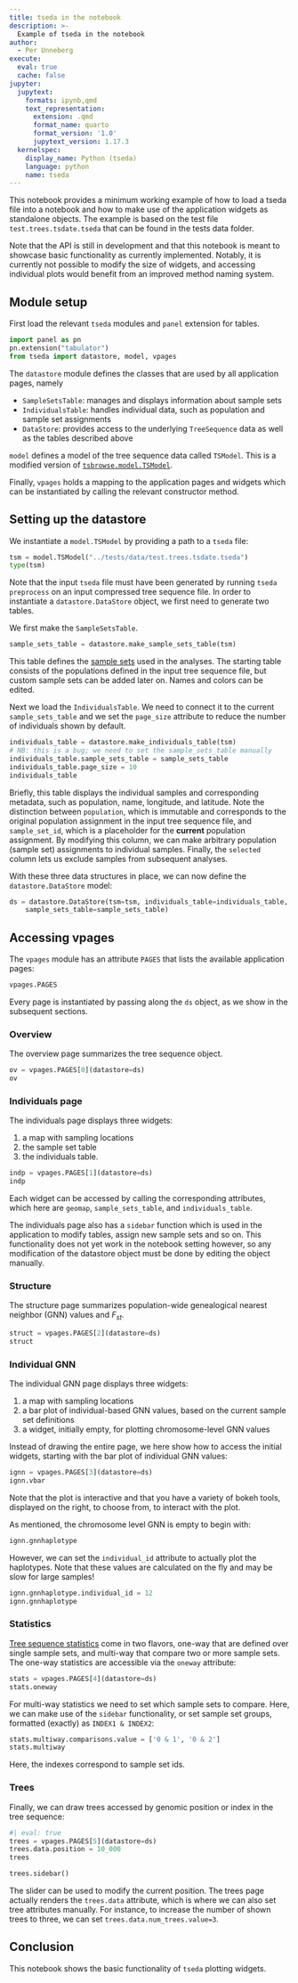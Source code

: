 ```yaml
---
title: tseda in the notebook
description: >-
  Example of tseda in the notebook
author:
  - Per Unneberg
execute:
  eval: true
  cache: false
jupyter:
  jupytext:
    formats: ipynb,qmd
    text_representation:
      extension: .qmd
      format_name: quarto
      format_version: '1.0'
      jupytext_version: 1.17.3
  kernelspec:
    display_name: Python (tseda)
    language: python
    name: tseda
---
```


This notebook provides a minimum working example of how to load a
tseda file into a notebook and how to make use of the application
widgets as standalone objects. The example is based on the test file
`test.trees.tsdate.tseda` that can be found in the tests data folder.

Note that the API is still in development and that this notebook is
meant to showcase basic functionality as currently implemented.
Notably, it is currently not possible to modify the size of widgets,
and accessing individual plots would benefit from an improved method
naming system.

## Module setup

First load the relevant `tseda` modules and `panel` extension for
tables.

```python
import panel as pn
pn.extension("tabulator")
from tseda import datastore, model, vpages
```

The `datastore` module defines the classes that are used by all
application pages, namely

- `SampleSetsTable`: manages and displays information about sample sets
- `IndividualsTable`: handles individual data, such as population and
  sample set assignments
- `DataStore`: provides access to the underlying `TreeSequence` data
  as well as the tables described above

`model` defines a model of the tree sequence data called `TSModel`.
This is a modified version of
[`tsbrowse.model.TSModel`](https://github.com/tskit-dev/tsbrowse/blob/main/tsbrowse/model.py).

Finally, `vpages` holds a mapping to the application pages and widgets
which can be instantiated by calling the relevant constructor method.

## Setting up the datastore

We instantiate a `model.TSModel` by providing a path to a `tseda` file:

```python
tsm = model.TSModel("../tests/data/test.trees.tsdate.tseda")
type(tsm)
```

Note that the input `tseda` file must have been generated by running
`tseda preprocess` on an input compressed tree sequence file. In order
to instantiate a `datastore.DataStore` object, we first need to
generate two tables.

We first make the `SampleSetsTable`.

```python
sample_sets_table = datastore.make_sample_sets_table(tsm)
```

This table defines the [sample
sets](https://tskit.dev/tskit/docs/stable/stats.html#sample-sets-and-indexes)
used in the analyses. The starting table consists of the populations
defined in the input tree sequence file, but custom sample sets can be
added later on. Names and colors can be edited.

Next we load the `IndividualsTable`. We need to connect it to the
current `sample_sets_table` and we set the `page_size` attribute to
reduce the number of individuals shown by default.

```python
individuals_table = datastore.make_individuals_table(tsm)
# NB: this is a bug; we need to set the sample_sets_table manually
individuals_table.sample_sets_table = sample_sets_table
individuals_table.page_size = 10
individuals_table
```

Briefly, this table displays the individual samples and corresponding
metadata, such as population, name, longitude, and latitude. Note the
distinction between `population`, which is immutable and corresponds
to the original population assignment in the input tree sequence file,
and `sample_set_id`, which is a placeholder for the **current**
population assignment. By modifying this column, we can make arbitrary
population (sample set) assignments to individual samples. Finally,
the `selected` column lets us exclude samples from subsequent
analyses.

With these three data structures in place, we can now define the
`datastore.DataStore` model:

```python
ds = datastore.DataStore(tsm=tsm, individuals_table=individuals_table,
    sample_sets_table=sample_sets_table)
```

## Accessing vpages

The `vpages` module has an attribute `PAGES` that lists the available
application pages:

```python
vpages.PAGES
```

Every page is instantiated by passing along the `ds` object, as we
show in the subsequent sections.

### Overview

The overview page summarizes the tree sequence object.

```python
ov = vpages.PAGES[0](datastore=ds)
ov
```

### Individuals page

The individuals page displays three widgets:

1. a map with sampling locations
2. the sample set table
3. the individuals table.

```python
indp = vpages.PAGES[1](datastore=ds)
indp
```

Each widget can be accessed by calling the corresponding attributes,
which here are `geomap`, `sample_sets_table`, and `individuals_table`.

The individuals page also has a `sidebar` function which is used in
the application to modify tables, assign new sample sets and so on.
This functionality does not yet work in the notebook setting however,
so any modification of the datastore object must be done by editing
the object manually.

### Structure

The structure page summarizes population-wide genealogical nearest
neighbor (GNN) values and $F_{st}$.

```python
struct = vpages.PAGES[2](datastore=ds)
struct
```

### Individual GNN

The individual GNN page displays three widgets:

1. a map with sampling locations
2. a bar plot of individual-based GNN values, based on the current
   sample set definitions
3. a widget, initially empty, for plotting chromosome-level GNN values

Instead of drawing the entire page, we here show how to access the
initial widgets, starting with the bar plot of individual GNN values:

```python
ignn = vpages.PAGES[3](datastore=ds)
ignn.vbar
```

Note that the plot is interactive and that you have a variety of bokeh
tools, displayed on the right, to choose from, to interact with the
plot.

As mentioned, the chromosome level GNN is empty to begin with:

```python
ignn.gnnhaplotype
```

However, we can set the `individual_id` attribute to actually plot the
haplotypes. Note that these values are calculated on the fly and may
be slow for large samples!

```python
ignn.gnnhaplotype.individual_id = 12
ignn.gnnhaplotype
```

### Statistics

[Tree sequence
statistics](https://tskit.dev/tskit/docs/stable/stats.html) come in
two flavors, one-way that are defined over single sample sets, and
multi-way that compare two or more sample sets. The one-way statistics
are accessible via the `oneway` attribute:

```python
stats = vpages.PAGES[4](datastore=ds)
stats.oneway
```

For multi-way statistics we need to set which sample sets to compare.
Here, we can make use of the `sidebar` functionality, or set sample
set groups, formatted (exactly) as `INDEX1 & INDEX2`:

```python
stats.multiway.comparisons.value = ['0 & 1', '0 & 2']
stats.multiway
```

Here, the indexes correspond to sample set ids.

### Trees

Finally, we can draw trees accessed by genomic position or index in
the tree sequence:

```python
#| eval: true
trees = vpages.PAGES[5](datastore=ds)
trees.data.position = 10_000
trees
```

```python
trees.sidebar()
```

The slider can be used to modify the current position. The trees page
actually renders the `trees.data` attribute, which is where we can
also set tree attributes manually. For instance, to increase the
number of shown trees to three, we can set
`trees.data.num_trees.value=3`.

## Conclusion

This notebook shows the basic functionality of `tseda` plotting
widgets.
